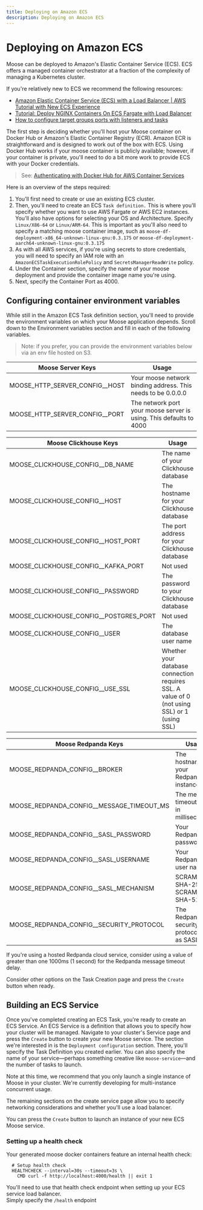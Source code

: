 ```yaml
---
title: Deploying on Amazon ECS
description: Deploying on Amazon ECS
---
```



# Deploying on Amazon ECS

Moose can be deployed to Amazon's Elastic Container Service (ECS). ECS offers a managed container orchestrator at a fraction of the complexity of managing a Kubernetes cluster.

If you're relatively new to ECS we recommend the following resources:

- [Amazon Elastic Container Service (ECS) with a Load Balancer | AWS Tutorial with New ECS Experience](https://www.youtube.com/watch?v=rUgZNXKbsrY)
- [Tutorial: Deploy NGINX Containers On ECS Fargate with Load Balancer](https://bhaveshmuleva.hashnode.dev/tutorial-deploy-nginx-containers-on-ecs-fargate-with-load-balancer)
- [How to configure target groups ports with listeners and tasks](https://stackoverflow.com/questions/66275574/how-to-configure-target-groups-ports-with-listeners-and-tasks)

The first step is deciding whether you'll host your Moose container on Docker Hub or Amazon's Elastic Container Registry (ECR).
Amazon ECR is straightforward and is designed to work out of the box with ECS. Using Docker Hub works if your moose container is publicly available; however, if your container is private, you'll need to do a bit more work to provide ECS with your Docker credentials.

> See: [Authenticating with Docker Hub for AWS Container Services](https://aws.amazon.com/blogs/containers/authenticating-with-docker-hub-for-aws-container-services/)

Here is an overview of the steps required:

1. You'll first need to create or use an existing ECS cluster.
2. Then, you'll need to create an ECS `Task definition.` This is where you'll specify whether you want to use AWS Fargate or AWS EC2 instances. You'll also have options for selecting your OS and Architecture. Specify `Linux/X86-64` or `Linux/ARM-64`. This is important as you'll also need to specify a matching moose container image, such as `moose-df-deployment-x86_64-unknown-linux-gnu:0.3.175` or `moose-df-deployment-aarch64-unknown-linux-gnu:0.3.175`
3. As with all AWS services, if you're using secrets to store credentials, you will need to specify an IAM role with an `AmazonECSTaskExecutionRolePolicy` and `SecretsManagerReadWrite` policy.
4. Under the Container section, specify the name of your moose deployment and provide the container image name you're using.
5. Next, specify the Container Port as 4000.

## Configuring container environment variables

While still in the Amazon ECS Task definition section, you'll need to provide the environment variables on which your Moose application depends.
Scroll down to the Environment variables section and fill in each of the following variables.

> Note: if you prefer, you can provide the environment variables below via an env file hosted on S3.

| Moose Server Keys                | Usage                                                              |
| -------------------------------- | ------------------------------------------------------------------ |
| MOOSE_HTTP_SERVER_CONFIG\_\_HOST | Your moose network binding address. This needs to be 0.0.0.0       |
| MOOSE_HTTP_SERVER_CONFIG\_\_PORT | The network port your moose server is using. This defaults to 4000 |

| Moose Clickhouse Keys                    | Usage                                                                                        |
| ---------------------------------------- | -------------------------------------------------------------------------------------------- |
| MOOSE_CLICKHOUSE_CONFIG\_\_DB_NAME       | The name of your Clickhouse database                                                         |
| MOOSE_CLICKHOUSE_CONFIG\_\_HOST          | The hostname for your Clickhouse database                                                    |
| MOOSE_CLICKHOUSE_CONFIG\_\_HOST_PORT     | The port address for your Clickhouse database                                                |
| MOOSE_CLICKHOUSE_CONFIG\_\_KAFKA_PORT    | Not used                                                                                     |
| MOOSE_CLICKHOUSE_CONFIG\_\_PASSWORD      | The password to your Clickhouse database                                                     |
| MOOSE_CLICKHOUSE_CONFIG\_\_POSTGRES_PORT | Not used                                                                                     |
| MOOSE_CLICKHOUSE_CONFIG\_\_USER          | The database user name                                                                       |
| MOOSE_CLICKHOUSE_CONFIG\_\_USE_SSL       | Whether your database connection requires SSL. A value of 0 (not using SSL) or 1 (using SSL) |

| Moose Redpanda Keys                         | Usage                                           |
| ------------------------------------------- | ----------------------------------------------- |
| MOOSE_REDPANDA_CONFIG\_\_BROKER             | The hostname for your Redpanda instance         |
| MOOSE_REDPANDA_CONFIG\_\_MESSAGE_TIMEOUT_MS | The message timeout delay in milliseconds\*     |
| MOOSE_REDPANDA_CONFIG\_\_SASL_PASSWORD      | Your Redpanda password                          |
| MOOSE_REDPANDA_CONFIG\_\_SASL_USERNAME      | Your Redpanda user name                         |
| MOOSE_REDPANDA_CONFIG\_\_SASL_MECHANISM     | SCRAM-SHA-256 or SCRAM-SHA-512                  |
| MOOSE_REDPANDA_CONFIG\_\_SECURITY_PROTOCOL  | The Redpanda security protocol such as SASL_SSL |

If you're using a hosted Redpanda cloud service, consider using a value of greater than one 1000ms (1 second) for the Redpanda message timeout delay.

Consider other options on the Task Creation page and press the `Create` button when ready.

## Building an ECS Service

Once you've completed creating an ECS Task, you're ready to create an ECS Service. An ECS Service is a definition that allows you to specify how your cluster will be managed.
Navigate to your cluster's Service page and press the `Create` button to create your new Moose service.
The section we're interested in is the `Deployment configuration` section. There, you'll specify the Task Definition you created earlier. You can also specify the name of your service—perhaps something creative like `moose-service`—and the number of tasks to launch.

<Callout type="warning" title="Launch a Single Instance">
  Note at this time, we recommend that you only launch a single instance of
  Moose in your cluster. We're currently developing for multi-instance
  concurrent usage.
</Callout>

The remaining sections on the create service page allow you to specify networking considerations and whether you'll use a load balancer.

You can press the `Create` button to launch an instance of your new ECS Moose service.

### Setting up a health check

Your generated moose docker containers feature an internal health check:

```docker copy
  # Setup health check
  HEALTHCHECK --interval=30s --timeout=3s \
    CMD curl -f http://localhost:4000/health || exit 1
```

You'll need to use that health check endpoint when setting up your ECS service load balancer.  
Simply specify the `/health` endpoint
